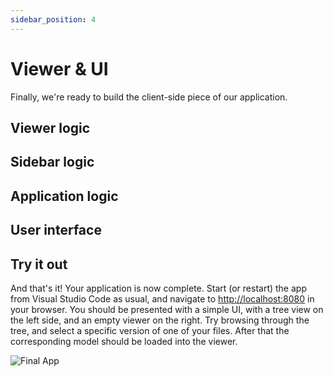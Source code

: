 ```yaml
---
sidebar_position: 4
---
```



# Viewer & UI

Finally, we're ready to build the client-side piece of our application.

## Viewer logic

<ViewerLogic />

## Sidebar logic

<SidebarLogic />

## Application logic

<AppLogic />

## User interface

<UiSetup />

## Try it out

And that's it! Your application is now complete. Start (or restart) the app from Visual Studio Code as usual,
and navigate to [http://localhost:8080](http://localhost:8080) in your browser. You should be presented with
a simple UI, with a tree view on the left side, and an empty viewer on the right. Try browsing through the tree,
and select a specific version of one of your files. After that the corresponding model should be loaded into the viewer.

![Final App](./final-app.png)

